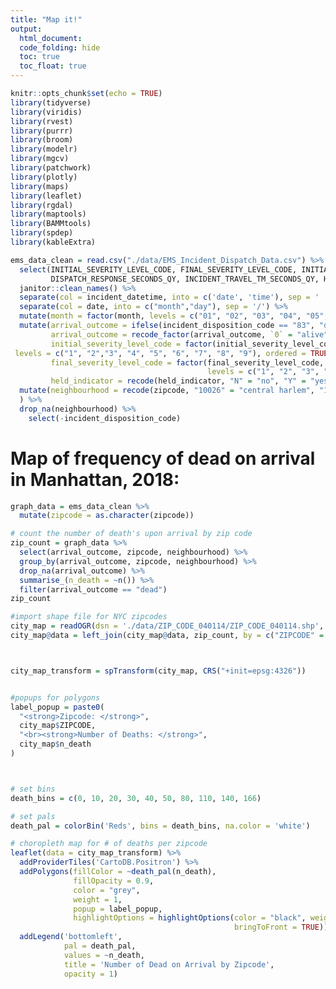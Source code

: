 ```yaml
---
title: "Map it!"
output:
  html_document:
  code_folding: hide
  toc: true
  toc_float: true
---
```


```r
knitr::opts_chunk$set(echo = TRUE)
library(tidyverse)
library(viridis)
library(rvest)
library(purrr)
library(broom)
library(modelr)
library(mgcv)
library(patchwork)
library(plotly)
library(maps)
library(leaflet)
library(rgdal)
library(maptools)
library(BAMMtools)
library(spdep)
library(kableExtra)
```


```r
ems_data_clean = read.csv("./data/EMS_Incident_Dispatch_Data.csv") %>%
  select(INITIAL_SEVERITY_LEVEL_CODE, FINAL_SEVERITY_LEVEL_CODE, INITIAL_CALL_TYPE,
         DISPATCH_RESPONSE_SECONDS_QY, INCIDENT_TRAVEL_TM_SECONDS_QY, HELD_INDICATOR, BOROUGH, ZIPCODE, INCIDENT_DISPOSITION_CODE, INCIDENT_DATETIME) %>% 
  janitor::clean_names() %>% 
  separate(col = incident_datetime, into = c('date', 'time'), sep = ' ') %>% 
  separate(col = date, into = c("month","day"), sep = '/') %>% 
  mutate(month = factor(month, levels = c("01", "02", "03", "04", "05", "06", "07", "08", "09", "10", "11", "12"), labels = c("Jan", "Feb", "Mar", "Apr", "May", "June", "Jul", "Aug", "Sept", "Oct", "Nov", "Dec"), ordered = TRUE)) %>% 
  mutate(arrival_outcome = ifelse(incident_disposition_code == "83", "dead", "alive"),
         arrival_outcome = recode_factor(arrival_outcome, `0` = "alive", `1` = "dead"),
         initial_severity_level_code = factor(initial_severity_level_code, 
 levels = c("1", "2","3", "4", "5", "6", "7", "8", "9"), ordered = TRUE),
         final_severity_level_code = factor(final_severity_level_code, 
                                            levels = c("1", "2", "3", "4", "5", "6", "7", "8"), ordered = TRUE), 
         held_indicator = recode(held_indicator, "N" = "no", "Y" = "yes")) %>%
  mutate(neighbourhood = recode(zipcode, "10026" = "central harlem", "10027" = "central harlem", "10030" = "central harlem", "10037" = "central harlem", "10039" = "central harlem", "10001" = "chelsea and clinton", "10001" = "chelsea and clinton", "10011" = "chelsea and clinton", "10018" = "chelsea and clinton", "10019" = "chelsea and clinton", "10020" = "chelsea and clinton", "10036" = "chelsea and clinton",  "10029" = "east harlem", "10035" = "east harlem", "10010" = "gramercy park and murray hill", "10016" = "gramercy park and murray hill", "10017" = "gramercy park and murray hill", "10022" = "gramercy park and murray hill", "10012" = "greenwich village and soho", "10013" = "greenwich village and soho", "10014" = "greenwich village and soho", "10004" = "lower manhattan", "10005" = "lower manhattan", "10006" = "lower manhattan", "10007" = "lower manhattan", "10038" = "lower manhattan", "10280" = "lower manhattan", "10002" = "lower east side", "10003" = "lower east side", "10009" = "lower east side", "10021" = "upper east side", "10028" = "upper east side", "10044" = "upper east side", "10065" = "upper east side", "10075" = "upper east side", "10128" = "upper east side", "10023" = "upper west side", "10024" = "upper west side", "10025" = "upper west side", "10031" = "inwood and washington heights", "10032" = "inwood and washington heights", "10033" = "inwood and washington heights", "10034" = "inwood and washington heights", "10040" = "inwood and washington heights" )
  ) %>%  
  drop_na(neighbourhood) %>% 
    select(-incident_disposition_code) 
```


# Map of frequency of dead on arrival in Manhattan, 2018: 
```r
graph_data = ems_data_clean %>% 
  mutate(zipcode = as.character(zipcode))

# count the number of death's upon arrival by zip code
zip_count = graph_data %>% 
  select(arrival_outcome, zipcode, neighbourhood) %>%
  group_by(arrival_outcome, zipcode, neighbourhood) %>% 
  drop_na(arrival_outcome) %>% 
  summarise_(n_death = ~n()) %>%
  filter(arrival_outcome == "dead") 
zip_count

#import shape file for NYC zipcodes 
city_map = readOGR(dsn = './data/ZIP_CODE_040114/ZIP_CODE_040114.shp', encoding = "UTF-8")
city_map@data = left_join(city_map@data, zip_count, by = c("ZIPCODE" = "zipcode")) 



city_map_transform = spTransform(city_map, CRS("+init=epsg:4326"))


#popups for polygons
label_popup = paste0(
  "<strong>Zipcode: </strong>",
  city_map$ZIPCODE,
  "<br><strong>Number of Deaths: </strong>",
  city_map$n_death
)



# set bins
death_bins = c(0, 10, 20, 30, 40, 50, 80, 110, 140, 166)

# set pals
death_pal = colorBin('Reds', bins = death_bins, na.color = 'white')

# choropleth map for # of deaths per zipcode
leaflet(data = city_map_transform) %>% 
  addProviderTiles('CartoDB.Positron') %>% 
  addPolygons(fillColor = ~death_pal(n_death),
              fillOpacity = 0.9,
              color = "grey",
              weight = 1,
              popup = label_popup,
              highlightOptions = highlightOptions(color = "black", weight = 2,
                                                  bringToFront = TRUE)) %>% 
  addLegend('bottomleft',
            pal = death_pal,
            values = ~n_death,
            title = 'Number of Dead on Arrival by Zipcode',
            opacity = 1)
```
